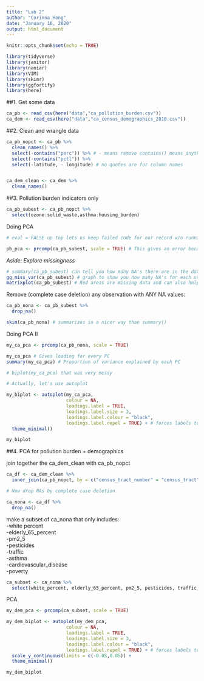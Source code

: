 ```yaml
---
title: "Lab 2"
author: "Corinna Hong"
date: "January 16, 2020"
output: html_document
---
```


```r
knitr::opts_chunk$set(echo = TRUE)
```

```r

library(tidyverse)
library(janitor)
library(naniar)
library(VIM)
library(skimr)
library(ggfortify)
library(here)

```


##1. Get some data
```r

ca_pb <- read_csv(here("data","ca_pollution_burden.csv"))
ca_dem <- read_csv(here("data","ca_census_demographics_2010.csv"))

```


##2. Clean and wrangle data
```r

ca_pb_nopct <- ca_pb %>% 
  clean_names() %>%
  select(-contains("perc")) %>% # - means remove contains() means anything that contains what is in quotes
  select(-contains("pctl")) %>% 
  select(-latitude, - longitude) # no quotes are for column names


ca_dem_clean <- ca_dem %>% 
  clean_names()

```


##3. Pollution burden indicators only
```r

ca_pb_subest <- ca_pb_nopct %>% 
  select(ozone:solid_waste,asthma:housing_burden)

```

Doing PCA
```r

# eval = FALSE up top lets us keep failed code for our record w/o running into problems with knitting

pb_pca <- prcomp(ca_pb_subest, scale = TRUE) # This gives an error because there are missings!

```

*Aside: Explore missingness*
```r

# summary(ca_pb_subest) can tell you how many NA's there are in the data . In our case, relatively low proportion. Removing them would be ok
gg_miss_var(ca_pb_subest) # graph to show you how many NA's for each variable 
matrixplot(ca_pb_subest) # Red areas are missing data and can also help visualize correlation

```

Remove (complete case deletion) any observation with ANY NA values:
```r

ca_pb_nona <- ca_pb_subest %>% 
  drop_na()

skim(ca_pb_nona) # summarizes in a nicer way than summary()

```

Doing PCA II
```r

my_ca_pca <- prcomp(ca_pb_nona, scale = TRUE)

my_ca_pca # Gives loading for every PC
summary(my_ca_pca) # Proportion of variance explained by each PC

# biplot(my_ca_pca) that was very messy

# Actually, let's use autoplot

my_biplot <- autoplot(my_ca_pca,
                      colour = NA,
                      loadings.label = TRUE,
                      loadings.label.size = 3,
                      loadings.label.colour = "black",
                      loadings.label.repel = TRUE) + # forces labels to "repel" each other a little
  theme_minimal()

my_biplot

```


##4. PCA for pollution burden + demographics

join together the ca_dem_clean with ca_pb_nopct
```r

ca_df <- ca_dem_clean %>%
  inner_join(ca_pb_nopct, by = c("census_tract_number" = "census_tract"))

# Now drop NAs by complete case deletion

ca_nona <- ca_df %>%
  drop_na()

```

make a subset of ca_nona that only includes:\
-white percent\
-elderly_65_percent\
-pm2_5\
-pesticides\
-traffic\
-asthma\
-cardiovascular_disease\
-poverty\

```r

ca_subset <- ca_nona %>%
  select(white_percent, elderly_65_percent, pm2_5, pesticides, traffic, asthma, cardiovascular_disease, poverty)

```

PCA
```r

my_dem_pca <- prcomp(ca_subset, scale = TRUE)

my_dem_biplot <- autoplot(my_dem_pca,
                      colour = NA,
                      loadings.label = TRUE,
                      loadings.label.size = 3,
                      loadings.label.colour = "black",
                      loadings.label.repel = TRUE) + # forces labels to "repel" each other a little
  scale_y_continuous(limits = c(-0.05,0.05)) +
  theme_minimal()

my_dem_biplot

```

